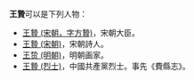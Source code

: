 '''王贄'''可以是下列人物：

*[[王贄_(方贄)|王贄 (宋朝，字方贄)]]，宋朝大臣。
*[[王贄_(宋朝)|王贄 (宋朝)]]，宋朝詩人。
*[[王贽_(明朝)|王贽 (明朝)]]，明朝画家。
*[[王贄_(烈士)|王贄 (烈士)]]，中國共產黨烈士。事先《費縣志》。

{{disambig|Cat=二字王姓人名消歧義}}